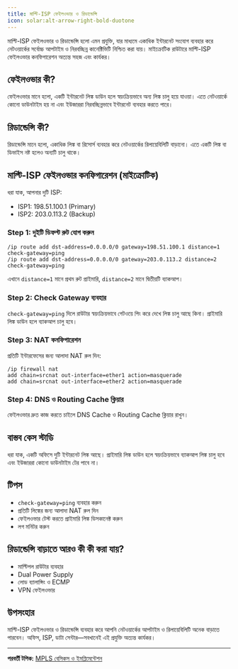 ```yaml
---
title: মাল্টি-ISP ফেইলওভার ও রিডান্ডেন্সি
icon: solar:alt-arrow-right-bold-duotone
---
```


মাল্টি-ISP ফেইলওভার ও রিডান্ডেন্সি হলো এমন প্রযুক্তি, যার মাধ্যমে একাধিক ইন্টারনেট সংযোগ ব্যবহার করে নেটওয়ার্কের সর্বোচ্চ আপটাইম ও নিরবচ্ছিন্ন কানেক্টিভিটি নিশ্চিত করা যায়। মাইক্রোটিক রাউটারে মাল্টি-ISP ফেইলওভার কনফিগারেশন অত্যন্ত সহজ এবং কার্যকর।

## ফেইলওভার কী?

ফেইলওভার মানে হলো, একটি ইন্টারনেট লিঙ্ক ডাউন হলে স্বয়ংক্রিয়ভাবে অন্য লিঙ্ক চালু হয়ে যাওয়া। এতে নেটওয়ার্কে কোনো ডাউনটাইম হয় না এবং ইউজাররা নিরবচ্ছিন্নভাবে ইন্টারনেট ব্যবহার করতে পারে।

## রিডান্ডেন্সি কী?

রিডান্ডেন্সি মানে হলো, একাধিক লিঙ্ক বা রিসোর্স ব্যবহার করে নেটওয়ার্কের রিলায়েবিলিটি বাড়ানো। এতে একটি লিঙ্ক বা ডিভাইস নষ্ট হলেও অন্যটি চালু থাকে।

## মাল্টি-ISP ফেইলওভার কনফিগারেশন (মাইক্রোটিক)

ধরা যাক, আপনার দুটি ISP:
- ISP1: 198.51.100.1 (Primary)
- ISP2: 203.0.113.2 (Backup)

### Step 1: দুইটি ডিফল্ট রুট যোগ করুন

```shell
/ip route add dst-address=0.0.0.0/0 gateway=198.51.100.1 distance=1 check-gateway=ping
/ip route add dst-address=0.0.0.0/0 gateway=203.0.113.2 distance=2 check-gateway=ping
```

এখানে `distance=1` মানে প্রথম রুট প্রাইমারি, `distance=2` মানে দ্বিতীয়টি ব্যাকআপ।

### Step 2: Check Gateway ব্যবহার

`check-gateway=ping` দিলে রাউটার স্বয়ংক্রিয়ভাবে গেটওয়ে পিং করে দেখে লিঙ্ক চালু আছে কিনা। প্রাইমারি লিঙ্ক ডাউন হলে ব্যাকআপ চালু হবে।

### Step 3: NAT কনফিগারেশন

প্রতিটি ইন্টারফেসের জন্য আলাদা NAT রুল দিন:

```shell
/ip firewall nat
add chain=srcnat out-interface=ether1 action=masquerade
add chain=srcnat out-interface=ether2 action=masquerade
```

### Step 4: DNS ও Routing Cache ক্লিয়ার

ফেইলওভার দ্রুত কাজ করতে চাইলে DNS Cache ও Routing Cache ক্লিয়ার রাখুন।

## বাস্তব কেস স্টাডি

ধরা যাক, একটি অফিসে দুটি ইন্টারনেট লিঙ্ক আছে। প্রাইমারি লিঙ্ক ডাউন হলে স্বয়ংক্রিয়ভাবে ব্যাকআপ লিঙ্ক চালু হবে এবং ইউজাররা কোনো ডাউনটাইম টের পাবে না।

## টিপস
- `check-gateway=ping` ব্যবহার করুন
- প্রতিটি লিঙ্কের জন্য আলাদা NAT রুল দিন
- ফেইলওভার টেস্ট করতে প্রাইমারি লিঙ্ক ডিসকানেক্ট করুন
- লগ মনিটর করুন

## রিডান্ডেন্সি বাড়াতে আরও কী কী করা যায়?
- মাল্টিপল রাউটার ব্যবহার
- Dual Power Supply
- লোড ব্যালান্সিং ও ECMP
- VPN ফেইলওভার

## উপসংহার

মাল্টি-ISP ফেইলওভার ও রিডান্ডেন্সি ব্যবহার করে আপনি নেটওয়ার্কের আপটাইম ও রিলায়েবিলিটি অনেক বাড়াতে পারবেন। অফিস, ISP, ডাটা সেন্টার—সবখানেই এই প্রযুক্তি অত্যন্ত কার্যকর।

---

**পরবর্তী টপিক:** [MPLS বেসিকস ও ইমপ্লিমেন্টেশন](/mikrotik/mpls)
